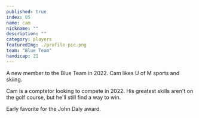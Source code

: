 ```yaml
---
published: true
index: 05
name: cam
nickname: ""
description: ""
category: players
featuredImg: ./profile-pic.png
team: "Blue Team"
handicap: 21
---
```


A new member to the Blue Team in 2022. Cam likes U of M sports and skiing.

Cam is a comptetor looking to compete in 2022. His greatest skills aren't on the golf course, but he'll still find a way to win.

Early favorite for the John Daly award.

